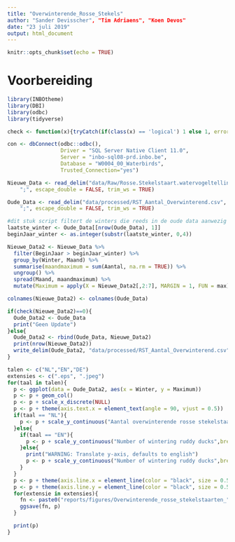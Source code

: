 ```yaml
---
title: "Overwinterende_Rosse_Stekels"
author: "Sander Devisscher", "Tim Adriaens", "Koen Devos"
date: "23 juli 2019"
output: html_document
---
```


```r
knitr::opts_chunk$set(echo = TRUE)
```

# Voorbereiding

```r
library(INBOtheme)
library(DBI)
library(odbc)
library(tidyverse)

check <- function(x){tryCatch(if(class(x) == 'logical') 1 else 1, error=function(e) 0)}
```

```r
con <- dbConnect(odbc::odbc(),
                 Driver = "SQL Server Native Client 11.0",
                 Server = "inbo-sql08-prd.inbo.be",
                 Database = "W0004_00_Waterbirds",
                 Trusted_Connection="yes") 
```


```r
Nieuwe_Data <- read_delim("data/Raw/Rosse.Stekelstaart.watervogeltellingen.2016-2019_Tidy.csv", 
    ";", escape_double = FALSE, trim_ws = TRUE)

Oude_Data <- read_delim("data/processed/RST_Aantal_Overwinterend.csv", 
    ";", escape_double = FALSE, trim_ws = TRUE)
```

```r
#dit stuk script filtert de winters die reeds in de oude data aanwezig zijn zodat deze niet worden verdubbeld
laatste_winter <- Oude_Data[[nrow(Oude_Data), 1]]
beginJaar_winter <- as.integer(substr(laatste_winter, 0,4))

Nieuwe_Data2 <- Nieuwe_Data %>% 
  filter(BeginJaar > beginJaar_winter) %>% 
  group_by(Winter, Maand) %>% 
  summarise(maandmaximum = sum(Aantal, na.rm = TRUE)) %>% 
  ungroup() %>% 
  spread(Maand, maandmaximum) %>% 
  mutate(Maximum = apply(X = Nieuwe_Data2[,2:7], MARGIN = 1, FUN = max))

colnames(Nieuwe_Data2) <- colnames(Oude_Data)
```

```r
if(check(Nieuwe_Data2)==0){
  Oude_Data2 <- Oude_Data
  print("Geen Update")
}else{
  Oude_Data2 <- rbind(Oude_Data, Nieuwe_Data2)
  print(nrow(Nieuwe_Data2))
  write_delim(Oude_Data2, "data/processed/RST_Aantal_Overwinterend.csv", ";")
}
```

```r
talen <- c("NL","EN","DE")
extensies <- c(".eps", ".jpeg")
for(taal in talen){
  p <- ggplot(data = Oude_Data2, aes(x = Winter, y = Maximum))
  p <- p + geom_col()
  p <- p + scale_x_discrete(NULL)
  p <- p + theme(axis.text.x = element_text(angle = 90, vjust = 0.5))
  if(taal == "NL"){
    p <- p + scale_y_continuous("Aantal overwinterende rosse stekelstaarten",breaks = seq(0, 15, by = 2), limits = c(0,14), expand = c(0,0))
  }else{
    if(taal == "EN"){
      p <- p + scale_y_continuous("Number of wintering ruddy ducks",breaks = seq(0, 15, by = 2), limits = c(0,14),expand = c(0,0))
    }else{
      print("WARNING: Translate y-axis, defaults to english")
      p <- p + scale_y_continuous("Number of wintering ruddy ducks",breaks = seq(0, 15, by = 2), limits = c(0,14),expand = c(0,0))
    }
  }
  p <- p + theme(axis.line.x = element_line(color = "black", size = 0.5, linetype = "solid"))
  p <- p + theme(axis.line.y = element_line(color = "black", size = 0.5, linetype = "solid"))
  for(extensie in extensies){
    fn <- paste0("reports/figures/Overwinterende_rosse_stekelstaarten_", taal , extensie)
    ggsave(fn, p)
  }

  print(p)
}



```

